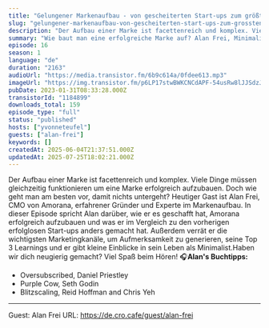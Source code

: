 ```yaml
---
title: "Gelungener Markenaufbau - von gescheiterten Start-ups zum größten online Sexshop der Schweiz"
slug: "gelungener-markenaufbau-von-gescheiterten-start-ups-zum-grossten-online-sexshop-der-schweiz"
description: "Der Aufbau einer Marke ist facettenreich und komplex. Viele Dinge müssen gleichzeitig funktionieren um eine Marke erfolgreich aufzubauen. Doch wie geht man am besten vor, damit nichts untergeht? Heutiger Gast ist Alan Frei, CMO von Amorana, erfahrener Gründer und Experte im Markenaufbau. In dieser Episode spricht Alan darüber, wie er es geschafft hat, Amorana erfolgreich aufzubauen und was er im Vergleich zu den vorherigen erfolglosen Start-ups anders gemacht hat. Außerdem verrät er die wichtigsten Marketingkanäle, um Aufmerksamkeit zu generieren, seine Top 3 Learnings und er gibt kleine Einblicke in sein Leben als Minimalist.Haben wir dich neugierig gemacht? Viel Spaß beim Hören! 🎧**Alan's Buchtipps:**\n- Oversubscribed, Daniel Priestley\n- Purple Cow, Seth Godin\n- Blitzscaling, Reid Hoffman and Chris Yeh\n\n****\n\nGuest: Alan Frei\nURL: https://de.cro.cafe/guest/alan-frei"
summary: "Wie baut man eine erfolgreiche Marke auf? Alan Frei, Minimalist, Gründer und Vagabond verrät sein Erfolgsrezept und wie er es endlich geschafft hat, Amorana als erfolgreiches Business aufzubauen."
episode: 16
season: 1
language: "de"
duration: "2163"
audioUrl: "https://media.transistor.fm/6b9c614a/0fdee613.mp3"
imageUrl: "https://img.transistor.fm/p6LP17stwBWKCNCdAPF-54usRw8lJJSdzJhi_T1S3Hw/rs:fill:0:0:1/w:3000/h:3000/q:60/aHR0cHM6Ly9pbWct/dXBsb2FkLXByb2R1/Y3Rpb24udHJhbnNp/c3Rvci5mbS9lN2Yx/NjU2NjVkMGQwZDBj/MTQwMzk2YzY3ZjU5/MTYwMy5wbmc.webp"
pubDate: 2023-01-31T08:33:28.000Z
transistorId: "1184899"
downloads_total: 159
episode_type: "full"
status: "published"
hosts: ["yvonneteufel"]
guests: ["alan-frei"]
keywords: []
createdAt: 2025-06-04T21:37:51.000Z
updatedAt: 2025-07-25T18:02:21.000Z
---
```


Der Aufbau einer Marke ist facettenreich und komplex. Viele Dinge müssen gleichzeitig funktionieren um eine Marke erfolgreich aufzubauen. Doch wie geht man am besten vor, damit nichts untergeht? Heutiger Gast ist Alan Frei, CMO von Amorana, erfahrener Gründer und Experte im Markenaufbau. In dieser Episode spricht Alan darüber, wie er es geschafft hat, Amorana erfolgreich aufzubauen und was er im Vergleich zu den vorherigen erfolglosen Start-ups anders gemacht hat. Außerdem verrät er die wichtigsten Marketingkanäle, um Aufmerksamkeit zu generieren, seine Top 3 Learnings und er gibt kleine Einblicke in sein Leben als Minimalist.Haben wir dich neugierig gemacht? Viel Spaß beim Hören! 🎧**Alan's Buchtipps:**
- Oversubscribed, Daniel Priestley
- Purple Cow, Seth Godin
- Blitzscaling, Reid Hoffman and Chris Yeh

****

Guest: Alan Frei
URL: https://de.cro.cafe/guest/alan-frei
